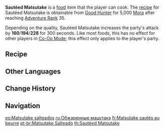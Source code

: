 {{Food Infobox
|id              = 108053
|name            = Sautéed Matsutake
|description     = Sautéed slices of Matsutake.
|desc_suspicious = A shame that control of the fire was lost. Best you can do now is try to trick people who didn't see you cooking it into thinking they are just potato chips.
|desc_basic      = Cooked in butter, it's crisp outside yet tender inside. Eat it before someone steals it from you.
|desc_delicious  = So smooth and fragrant, eating them is like having the bursting vitality of spring absorbed into your stomach.
|type            = ATK-Boosting Dishes
|effectType      = ATK Up
|effect          = Increases all party members' ATK by (var1) for 300s.
|eff_att1        = ATK
|eff_suspicious1 = 160
|eff_basic1      = 194
|eff_delicious1  = 228
|rarity          = 3
|region          = Mondstadt
|recipe          = Sold by [[Good Hunter]]
}}
'''Sautéed Matsutake''' is a [[food]] item that the player can cook. The [[recipe]] for Sautéed Matsutake is obtainable from [[Good Hunter]] for 5,000 [[Mora]] after reaching [[Adventure Rank]] 35.

Depending on the quality, Sautéed Matsutake increases the party's attack by '''160'''/'''194'''/'''228''' for 300 seconds. Like most foods, this has no effect for other players in [[Co-Op Mode]]; this effect only applies to the player's party.

==Recipe==
{{Recipe
|type = Cooking
|Matsutake = 3
|Flour = 3
|Pinecone = 2
|Butter = 2
|sort = Matsutake,Flour,Pinecone,Butter
}}

==Other Languages==
{{Other Languages
|en      = Sautéed Matsutake
|zhs     = 黄油松茸
|zhs_rm  = Huángyóu Sōngróng
|zht     = 奶油松茸
|zht_rm  = Nǎiyóu Sōngróng
|zh_tl   = Butter Matsutake
|ja      = 松茸のバター焼き
|ja_rm   = Matsutake no Bataa Yaki
|ja_tl   = Butter-Roasted Matsutake
|ko      = 버터 {{tt|송이|松栮}}구이
|ko_rm   = Beoteo Song'i-gu'i
|ko_tl   = Butter-Roasted Matsutake
|es      = Matsutakes salteados
|es_tl   = Sautéed Matsutakes
|fr      = Matsutake sautés au beurre
|fr_tl   = Butter-Sautéed Matsutake
|ru      = Обжаренные мацутакэ
|ru_tl   = Fried Matsutake
|th      = Sautéed Matsutake
|vi      = {{tt|Nhung|茸}} {{tt|Tùng|松}} Rán Bơ
|vi_tl   = 
|de      = Kurzgebratene Matsutake
|de_tl   = Sautéed Matsutake
|id      = Sautéed Matsutake
|pt      = Matsutake Salteado
|pt_tl   = 
}}

==Change History==
{{Change History|1.0}}

==Navigation==
{{Food Navbox}}

[[es:Matsutake salteados]]
[[ru:Обжаренные мацутакэ]]
[[fr:Matsutake sautés au beurre]]
[[pt-br:Matsutake Salteado]]
[[th:Sautéed Matsutake]]